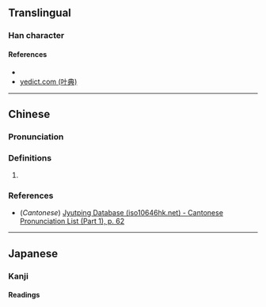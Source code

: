 {{character info/new}}
==Translingual==

===Han character===
{{Han char|rn=9|rad=人|as=02|sn=4|four=28200|canj=OC|ids=⿰亻八}}

====References====
* {{Han ref|kx=0091.160|dkj=00356|dj=0194.010|hdz=10109.010|uh=4EC8|ud=20168|bh=C954|bd=51540}}
* [http://yedict.com/htm/4E/4EC8.htm yedict.com (叶典)]

----

==Chinese==
{{zh-forms}}

===Pronunciation===
{{zh-pron
|m=Bā
|c=baat3
|md=báik
|mc=
|oc=
|ma=
|cat=pn
}}

===Definitions===
{{zh-hanzi}}

# {{surname|lang=zh}}

===References===
* (''Cantonese'') [http://www.iso10646hk.net/jp/document/download.jsp Jyutping Database (iso10646hk.net) - Cantonese Pronunciation List (Part 1), p. 62]

----

==Japanese==

===Kanji===
{{ja-kanji|grade=|rs=人02}}

====Readings====
{{ja-readings
|goon=はち
|kanon=はつ
}}